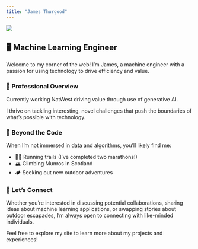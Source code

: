 ```yaml
---
title: "James Thurgood"
---
```


![](https://gravatar.com/avatar/7c9a0c2aa7a23049f4ba9f0d696db681be48d3db6d0227693ced325b7a7c1f04?s=200
)

## 🖥️ Machine Learning Engineer

Welcome to my corner of the web! I'm James, a machine engineer with a passion for using technology to drive efficiency and value.

### 💼 Professional Overview
Currently working NatWest driving value through use of generative AI.

I thrive on tackling interesting, novel challenges that push the boundaries of what's possible with technology.

### 🌄 Beyond the Code
When I'm not immersed in data and algorithms, you'll likely find me:

- 🏃‍♂️ Running trails (I've completed two marathons!)
- 🏔️ Climbing Munros in Scotland
- 🏕️ Seeking out new outdoor adventures

### 🤝 Let's Connect
Whether you're interested in discussing potential collaborations, sharing ideas about machine learning applications, or swapping stories about outdoor escapades, I'm always open to connecting with like-minded individuals.

Feel free to explore my site to learn more about my projects and experiences!